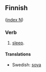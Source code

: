 ==Finnish==
([[Wiktionary:Finnish_index_n|index N]])

===Verb===

# [[sleep]].

====Translations====

*Swedish: [[sova]]
